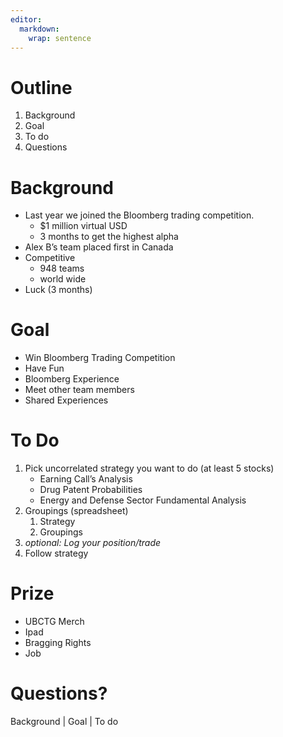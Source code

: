 ```yaml
---
editor: 
  markdown: 
    wrap: sentence
---
```


# Outline

1.  Background
2.  Goal
3.  To do
4.  Questions

# Background

-   Last year we joined the Bloomberg trading competition.
    -   \$1 million virtual USD
    -   3 months to get the highest alpha
-   Alex B's team placed first in Canada
-   Competitive
    -   948 teams
    -   world wide
-   Luck (3 months)

# Goal

-   Win Bloomberg Trading Competition
-   Have Fun
-   Bloomberg Experience
-   Meet other team members
-   Shared Experiences

# To Do

1.  Pick uncorrelated strategy you want to do (at least 5 stocks)
    -   Earning Call's Analysis
    -   Drug Patent Probabilities
    -   Energy and Defense Sector Fundamental Analysis
2.  Groupings (spreadsheet)
    1.  Strategy
    2.  Groupings
3.  *optional: Log your position/trade*
4.  Follow strategy

# Prize

-   UBCTG Merch
-   Ipad
-   Bragging Rights
-   Job

# Questions?

Background \| Goal \| To do
